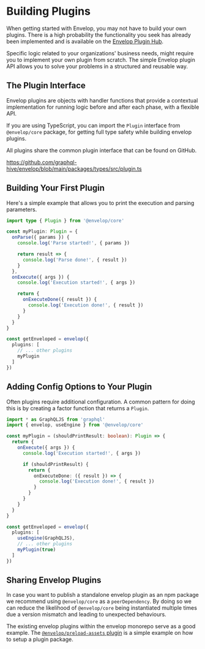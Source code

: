 # Building Plugins

When getting started with Envelop, you may not have to build your own plugins. There is a high
probability the functionality you seek has already been implemented and is available on the
[Envelop Plugin Hub](/plugins).

Specific logic related to your organizations' business needs, might require you to implement your
own plugin from scratch. The simple Envelop plugin API allows you to solve your problems in a
structured and reusable way.

## The Plugin Interface

Envelop plugins are objects with handler functions that provide a contextual implementation for
running logic before and after each phase, with a flexible API.

If you are using TypeScript, you can import the `Plugin` interface from `@envelop/core` package, for
getting full type safety while building envelop plugins.

All plugins share the common plugin interface that can be found on GitHub.

https://github.com/graphql-hive/envelop/blob/main/packages/types/src/plugin.ts

## Building Your First Plugin

Here's a simple example that allows you to print the execution and parsing parameters.

```ts
import type { Plugin } from '@envelop/core'

const myPlugin: Plugin = {
  onParse({ params }) {
    console.log('Parse started!', { params })

    return result => {
      console.log('Parse done!', { result })
    }
  },
  onExecute({ args }) {
    console.log('Execution started!', { args })

    return {
      onExecuteDone({ result }) {
        console.log('Execution done!', { result })
      }
    }
  }
}

const getEnveloped = envelop({
  plugins: [
    // ... other plugins
    myPlugin
  ]
})
```

## Adding Config Options to Your Plugin

Often plugins require additional configuration. A common pattern for doing this is by creating a
factor function that returns a `Plugin`.

```ts
import * as GraphQLJS from 'graphql'
import { envelop, useEngine } from '@envelop/core'

const myPlugin = (shouldPrintResult: boolean): Plugin => {
  return {
    onExecute({ args }) {
      console.log('Execution started!', { args })

      if (shouldPrintResult) {
        return {
          onExecuteDone: ({ result }) => {
            console.log('Execution done!', { result })
          }
        }
      }
    }
  }
}

const getEnveloped = envelop({
  plugins: [
    useEngine(GraphQLJS),
    // ... other plugins
    myPlugin(true)
  ]
})
```

## Sharing Envelop Plugins

In case you want to publish a standalone envelop plugin as an npm package we recommend using
`@envelop/core` as a `peerDependency`. By doing so we can reduce the likelihood of `@envelop/core`
being instantiated multiple times due a version mismatch and leading to unexpected behaviours.

The existing envelop plugins within the envelop monorepo serve as a good example. The
[`@envelop/preload-assets` plugin](https://github.com/graphql-hive/envelop/tree/main/packages/plugins/preload-assets)
is a simple example on how to setup a plugin package.
